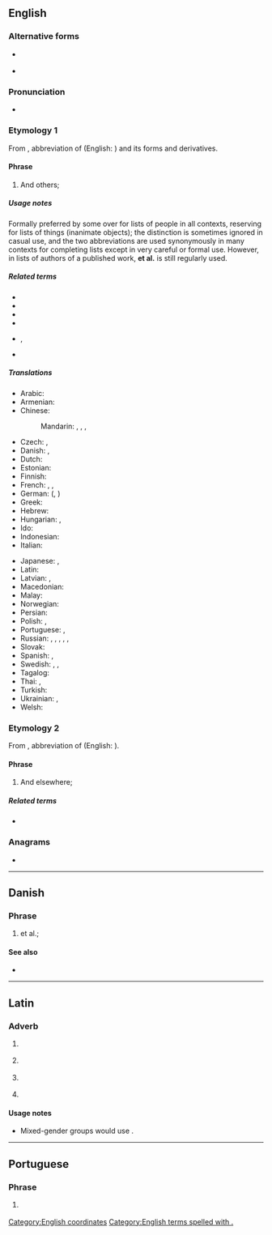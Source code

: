 {{also|étal|e tal|et. al|et al}}
==English==

===Alternative forms===
* {{l|en|& al.}} {{qualifier|dated}}
* {{l|en|et al}}

===Pronunciation===
* {{IPA|en|/ɛtˈɔl/|/ɛtˈɑːl/|/eɪˈtɑːl/|/ɛtˈæl/}}

===Etymology 1===
From {{etyl|la|en}}, abbreviation of {{m|la|et al.|et aliī|and others}} (English: {{m|en|et alii}}) and its forms and derivatives.

====Phrase====
{{head|en|phrase}}

# And others; {{non-gloss definition|to complete a list, especially of persons, as authors of a published work.}}

=====Usage notes=====
Formally preferred by some over {{m|en|etc.}} for lists of people in all contexts, reserving {{m|en||etc.}} for lists of things (inanimate objects); the distinction is sometimes ignored in casual use, and the two abbreviations are used synonymously in many contexts for completing lists except in very careful or formal use. However, in lists of authors of a published work, '''et al.''' is still regularly used.

=====Related terms=====
* {{l|en|et alia}}<!-- Abbreviation from Latin, not derived in English -->
* {{l|en|et aliae}}
* {{l|en|et alii}}
* {{l|en|et alios}}
* {{l|en|etc.}}, {{l|en|&c.}}
* {{l|en|et ux.}}

=====Translations=====
{{trans-top|and others}}
* Arabic: {{t|ar|وَآخِرُون|tr=wa-ʾāḵirūn}}
* Armenian: {{t|hy|[[եւ]] [[այլք]]}}
* Chinese:
*: Mandarin: {{t+|cmn|等人|tr=děng rén|sc=Hani}}, {{t+|cmn|等等|tr=děngděng|sc=Hani}}, {{t|cmn|以及其他|tr=yǐjí qítā|sc=Hani}}, {{t|cmn|以及其他人|tr=yǐjí qítā rén|sc=Hani}} {{qualifier|of people}}
* Czech: {{t|cs|a kol.}}, {{t|cs|[[a]] [[další]]}}
* Danish: {{t|da|[[og]] [[andre]]}}, {{t|da|et al.}}
* Dutch: {{t|nl|[[en]] [[anderen]]}}
* Estonian: {{t|et|jt}} {{qualifier|ja teised}}
* Finnish: {{t|fi|[[ynnä]] [[muut]]}}
* French: {{t+|fr|et al.}}, {{t+|fr|et coll.}}, {{t|fr|& cie}}
* German: {{t+|de|u. a.}} ({{t|de|[[und]] [[andere]]|p}}, {{t|de|[[und]] [[anderes]]|n}} {{qualifier|of uncountable objects}})
* Greek: {{t+|el|κ.ά.|sc=Grek}}
* Hebrew: {{t|he|ואחרים|m-p|tr=ve`acherim}}
* Hungarian: {{t|hu|és tsai.}}, {{t|hu|et al.}}
* Ido: {{t|io|ed altri}}
* Indonesian: {{t|id|dkk.}} {{qualifier|dan kawan-kawan}}
* Italian: {{t|it|[[ed]] [[altri]]|m}}
{{trans-mid}}
* Japanese: {{t+|ja|ら|tr=ra|sc=Jpan}}, {{t+|ja|など|tr=nado|sc=Jpan}}
* Latin: {{t|la|et al.}}
* Latvian: {{t|lv|un citi}}, {{t|lv|u. c.}}
* Macedonian: {{t+|mk|и др.|p}}
* Malay: {{t|ms|[[dan]] [[lain]]-[[lain]]}}
* Norwegian: {{t|no|[[og]] [[andre]]}}
* Persian: {{t|fa|و دیگران|tr=va digarān}}
* Polish: {{t+|pl|i in.}}, {{t|pl|et al}}
* Portuguese: {{t+|pt|et al.}}, {{t|pt|[[e]] [[outros]]}}
* Russian: {{t|ru|и др.|p}}, {{t|ru|[[и]] [[други́е]]|p}}, {{t|ru|[[и]] [[друго́е]]|n}} {{qualifier|of uncountable objects}}, {{t|ru|и пр.}}, {{t|ru|[[и]] [[про́чие]]|p}}, {{t|ru|[[и]] [[про́чее]]|n}} {{qualifier|of uncountable objects}}
* Slovak: {{t|sk|[[a]] [[ďalší]]}}
* Spanish: {{t|es|[[y]] [[otros]]|m-p}}, {{t|es|[[y]] [[otras]]|f-p}}
* Swedish: {{t|sv|[[med]] [[flera]]|p}}, {{t+|sv|et al.}}, {{t+|sv|m.fl.}}
* Tagalog: {{t|tl|[[at]] [[iba]] [[pa]]}}
* Thai: {{t|th|และคณะ}}, {{t|th|และพวก}}
* Turkish: {{t|tr|[[ve]] [[diğerleri]]}}
* Ukrainian: {{t+|uk|та ін.|p|sc=Cyrl}}, {{t|uk|[[та]] [[і́нші]]|p|sc=Cyrl}}
* Welsh: {{t|cy|[[ac]] [[eraill]]}}
{{trans-bottom}}

===Etymology 2===
From {{etyl|la|en}}, abbreviation of {{m|la|et alibi|et alibī|and other places}} (English: {{m|en|et alibi}}).

====Phrase====
{{head|en|phrase}}

# And elsewhere; {{non-gloss definition|to complete a list of places.}}

=====Related terms=====
* {{l|en|et alibi}}<!-- Abbreviation from Latin, not derived in English -->

===Anagrams===
* {{anagrams|en|a=aelt|EATL|ETLA|Elta|LATE|TEAL|TEAl|Teal|late|leat|tael|tale|teal|tela}}

[[Category:English coordinates]]
[[Category:English terms spelled with .]]

----

==Danish==

===Phrase===
{{head|da|phrase}}

# et al.; {{ngd|used to complete a list of authors}}

====See also====
* {{l|da|oa.}}

----

==Latin==

===Adverb===
{{la-adv|[[et]] al.|-}}

# {{abbreviation of|la|et aliī||and others}} {{i|masculine plural}}
# {{abbreviation of|la|et aliae||and others}} {{i|feminine plural}}
# {{abbreviation of|la|et alia||and others}} {{i|neuter plural}}
# {{abbreviation of|la|et alibī||and other occurrences}}

====Usage notes====
* Mixed-gender groups would use {{m|la|et aliī}}.

----

==Portuguese==

===Phrase===
{{head|pt|phrase}}

# {{l|en|et al.}} {{gloss|and others}}